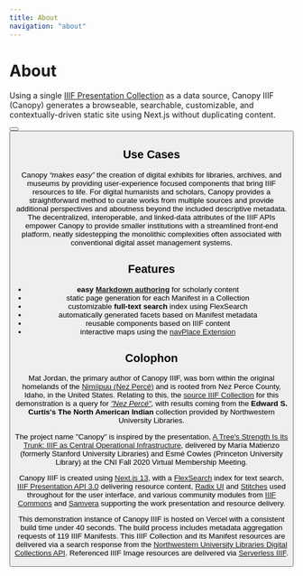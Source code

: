 ```yaml
---
title: About
navigation: "about"
---
```


# About

Using a single [IIIF Presentation Collection](https://iiif.io/api/presentation/3.0/#overview-collection) as a data source, Canopy IIIF (Canopy) generates a browseable, searchable, customizable, and contextually-driven static site using Next.js without duplicating content.

<ButtonWrapper>
  <Button
    children="Read Docs"
    href="https://canopy-iiif.github.io/docs/"
    target="_blank"
    buttonType="primary"
  />
  <Button
    children="View Code"
    href="https://github.com/canopy-iiif/canopy-iiif"
    target="_blank"
  />
</ButtonWrapper>

## Use Cases

Canopy _“makes easy”_ the creation of digital exhibits for libraries, archives, and museums by providing user-experience focused components that bring IIIF resources to life. For digital humanists and scholars, Canopy provides a straightforward method to curate works from multiple sources and provide additional perspectives and aboutness beyond the included descriptive metadata. The decentralized, interoperable, and linked-data attributes of the IIIF APIs empower Canopy to provide smaller institutions with a streamlined front-end platform, neatly sidestepping the monolithic complexities often associated with conventional digital asset management systems.

## Features

- **easy [Markdown authoring](/about/example)** for scholarly content
- static page generation for each Manifest in a Collection
- customizable **full-text search** index using FlexSearch
- automatically generated facets based on Manifest metadata
- reusable components based on IIIF content
- interactive maps using the [navPlace Extension](https://iiif.io/api/extension/navplace/)

## Colophon

Mat Jordan, the primary author of Canopy IIIF, was born within the original homelands of the [Nimíipuu (Nez Percé)](https://wikipedia.org/wiki/Nez_Perce) and is rooted from Nez Perce County, Idaho, in the United States. Relating to this, the [source IIIF Collection](https://api.dc.library.northwestern.edu/api/v2/search?query=%22Nez%20Perc%C3%A9%22&as=iiif&size=200) for this demonstration is a query for [_"Nez Percé"_](https://dc.library.northwestern.edu/search?q=%22Nez+Perc%C3%A9%22), with results coming from the **Edward S. Curtis's The North American Indian** collection provided by Northwestern University Libraries.

The project name "Canopy" is inspired by the presentation, [A Tree's Strength Is Its Trunk: IIIF as Central Operational Infrastructure](https://www.cni.org/topics/standards/a-trees-strength-is-its-trunk-iiif-as-central-operational-infrastructure), delivered by María Matienzo (formerly Stanford University Libraries) and Esmé Cowles (Princeton University Library) at the CNI Fall 2020 Virtual Membership Meeting.

Canopy IIIF is created using [Next.js 13](https://nextjs.org/), with a [FlexSearch](https://github.com/nextapps-de/flexsearch) index for text search, [IIIF Presentation API 3.0](https://iiif.io/api/presentation/3.0/) delivering resource content, [Radix UI](https://www.radix-ui.com/) and [Stitches](https://stitches.dev/) used throughout for the user interface, and various community modules from [IIIF Commons](https://github.com/IIIF-Commons) and [Samvera](https://samvera.org/) supporting the work presentation and resource delivery.

This demonstration instance of Canopy IIIF is hosted on Vercel with a consistent build time under 40 seconds. The build process includes metadata aggregation requests of 119 IIIF Manifests. This IIIF Collection and its Manifest resources are delivered via a search response from the [Northwestern University Libraries Digital Collections API](https://api.dc.library.northwestern.edu/docs/v2/index.html). Referenced IIIF Image resources are delivered via [Serverless IIIF](https://github.com/samvera/serverless-iiif).
